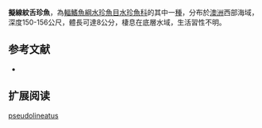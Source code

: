 {{Speciesbox 
| status = NE
| status_system = IUCN3.1
| taxon = Glossanodon pseudolineatus
| authority =  [[Kobyliansky|Kobyliansky]], 1998
| synonyms = 
}}

'''擬線紋舌珍魚'''，為[[輻鰭魚綱|輻鰭魚綱]][[水珍魚目|水珍魚目]][[水珍魚科|水珍魚科]]的其中一[[種|種]]，分布於[[澳洲|澳洲]]西部海域，深度150-156公尺，體長可達8公分，棲息在底層水域，生活習性不明。

==参考文献==
*{{FishBase_species|genus=Glossanodon|species=pseudolineatus|year=2015|month=8}}

== 扩展阅读 ==
{{refbegin}}
{{wikispecies-inline|Glossanodon pseudolineatus|擬線紋舌珍魚}}
{{refend}}
{{Taxonbar|from=Q2311998}}

[[Category:舌珍魚屬|pseudolineatus]]